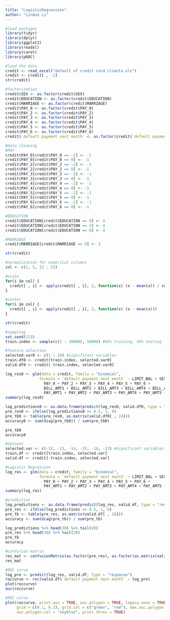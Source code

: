 ---
title: "LogisticRegression"
author: "Linduo Li"
---

```{r setup, include=FALSE}
#load packages
library(tidyr)
library(dplyr)
library(ggplot2)
library(readxl)
library(caret)
library(pROC)
```

```{r}
#load the data
credit <- read_excel("default of credit card clients.xls")
credit <- credit[ , -1]
str(credit)
```

```{r}
#factorization
credit$SEX <- as.factor(credit$SEX)
credit$EDUCATION <- as.factor(credit$EDUCATION)
credit$MARRIAGE <- as.factor(credit$MARRIAGE)
credit$PAY_0 <- as.factor(credit$PAY_0)
credit$PAY_2 <- as.factor(credit$PAY_2)
credit$PAY_3 <- as.factor(credit$PAY_3)
credit$PAY_4 <- as.factor(credit$PAY_4)
credit$PAY_5 <- as.factor(credit$PAY_5)
credit$PAY_6 <- as.factor(credit$PAY_6)
credit$`default payment next month` <- as.factor(credit$`default payment next month`)
```

```{r}
#data cleaning
#PAY
credit$PAY_0[credit$PAY_0 == -2] <- -1
credit$PAY_0[credit$PAY_0 == 0] <- -1
credit$PAY_2[credit$PAY_2 == -2] <- -1
credit$PAY_2[credit$PAY_2 == 0] <- -1
credit$PAY_3[credit$PAY_3 == -2] <- -1
credit$PAY_3[credit$PAY_3 == 0] <- -1
credit$PAY_4[credit$PAY_4 == -2] <- -1
credit$PAY_4[credit$PAY_4 == 0] <- -1
credit$PAY_5[credit$PAY_5 == -2] <- -1
credit$PAY_5[credit$PAY_5 == 0] <- -1
credit$PAY_6[credit$PAY_6 == -2] <- -1
credit$PAY_6[credit$PAY_6 == 0] <- -1

#EDUCATION
credit$EDUCATION[credit$EDUCATION == 0] <- 4
credit$EDUCATION[credit$EDUCATION == 5] <- 4
credit$EDUCATION[credit$EDUCATION == 6] <- 4

#MARRIAGE
credit$MARRIAGE[credit$MARRIAGE == 0] <- 3

str(credit)
```

```{r}
#normalization for numerical columns
col <- c(1, 5, 12 : 23)

#scale
for(i in col) {
  credit[ , i] <- apply(credit[ , i], 2, function(x) (x - mean(x)) / sd(x))
}

#center
for(i in col) {
  credit[ , i] <- apply(credit[ , i], 2, function(x) (x - mean(x)))
}

str(credit)
```

```{r}
#sampling
set.seed(123)
train.index <- sample(c(1 : 30000), 18000) #60% training, 40% testing
```

```{r}
#feature selection
selected.var0 <- c(1 : 24) #significant variables
train.df0 <- credit[train.index, selected.var0]
valid.df0 <- credit[-train.index, selected.var0]

log_res0 <- glm(data = credit, family = "binomial",
               formula = `default payment next month` ~ LIMIT_BAL + SEX + EDUCATION + MARRIAGE + AGE +
                 PAY_0 + PAY_2 + PAY_3 + PAY_4 + PAY_5 + PAY_6 +
                 BILL_AMT1 + BILL_AMT2 + BILL_AMT3 + BILL_AMT4 + BILL_AMT5 + BILL_AMT6 +
                 PAY_AMT1 + PAY_AMT2 + PAY_AMT3 + PAY_AMT4 + PAY_AMT5 + PAY_AMT6)
summary(log_res0)

log_predictions0 <- as.data.frame(predict(log_res0, valid.df0, type = "response"))
pre_res0 <- ifelse(log_predictions0 >= 0.5, 1, 0)
pre_tb0 <- table(pre_res0, as.matrix(valid.df0[ , 24]))
accuracy0 <- sum(diag(pre_tb0)) / sum(pre_tb0)

pre_tb0
accuracy0
```

```{r}
#dataset
selected.var <- c(-12, -13, -14, -15, -16, -17) #significant variables
train.df <- credit[train.index, selected.var]
valid.df <- credit[-train.index, selected.var]
```

```{r}
#Logistic Regression
log_res <- glm(data = credit, family = "binomial",
               formula = `default payment next month` ~ LIMIT_BAL + SEX + EDUCATION + MARRIAGE + AGE +
                 PAY_0 + PAY_2 + PAY_3 + PAY_4 + PAY_5 + PAY_6 +
                 PAY_AMT1 + PAY_AMT2 + PAY_AMT3 + PAY_AMT4 + PAY_AMT5 + PAY_AMT6)
summary(log_res)
```

```{r}
#prediction
log_predictions <- as.data.frame(predict(log_res, valid.df, type = "response"))
pre_res <- ifelse(log_predictions >= 0.5, 1, 0)
pre_tb <- table(pre_res, as.matrix(valid.df[ , 18]))
accuracy <- sum(diag(pre_tb)) / sum(pre_tb)

log_predictions %>% head(30) %>% tail(20)
pre_res %>% head(30) %>% tail(20)
pre_tb
accuracy
```

```{r}
#confusion matrix
res_mat <- confusionMatrix(as.factor(pre_res), as.factor(as.matrix(valid.df[ , 18])))
res_mat

#ROC curve
log_pre <- predict(log_res, valid.df, type = "response")
roccurve <- roc(valid.df$`default payment next month` ~ log_pre)
plot(roccurve)
auc(roccurve)
```

```{r}
#ROC curve
plot(roccurve, print.auc = TRUE, auc.polygon = TRUE, legacy.axes = TRUE,
     grid = c(0.1, 0.2), grid.col = c("green", "red"), max.auc.polygon = TRUE,
     auc.polygon.col = "skyblue", print.thres = TRUE)
```